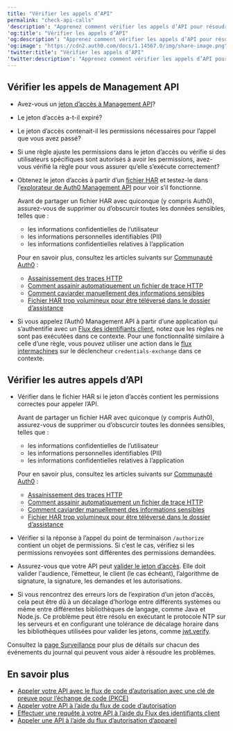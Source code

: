 ```yaml
---
title: "Vérifier les appels d’API"
permalink: "check-api-calls"
'description': "Apprenez comment vérifier les appels d’API pour résoudre les problèmes."
'og:title': "Vérifier les appels d’API"
'og:description': "Apprenez comment vérifier les appels d’API pour résoudre les problèmes."
'og:image': "https://cdn2.auth0.com/docs/1.14567.0/img/share-image.png"
'twitter:title': "Vérifier les appels d’API"
'twitter:description': "Apprenez comment vérifier les appels d’API pour résoudre les problèmes."
---
```


## Vérifier les appels de Management API

* Avez-vous un [jeton d’accès à Management API](/docs/fr-ca/secure/tokens/access-tokens/management-api-access-tokens)?
* Le jeton d’accès a-t-il expiré?
* Le jeton d’accès contenait-il les permissions nécessaires pour l’appel que vous avez passé?
* Si une règle ajuste les permissions dans le jeton d’accès ou vérifie si des utilisateurs spécifiques sont autorisés à avoir les permissions, avez-vous vérifié la règle pour vous assurer qu’elle s’exécute correctement?
* Obtenez le jeton d’accès à partir d’un [fichier HAR](/docs/fr-ca/troubleshoot/troubleshooting-tools/generate-and-analyze-har-files) et testez-le dans l’[explorateur de Auth0 Management API](/docs/fr-ca/api/management/v2) pour voir s’il fonctionne.

  <Warning>

  Avant de partager un fichier HAR avec quiconque (y compris Auth0), assurez-vous de supprimer ou d’obscurcir toutes les données sensibles, telles que :

  + les informations confidentielles de l’utilisateur
  + les informations personnelles identifiables (PII)
  + les informations confidentielles relatives à l’application

  Pour en savoir plus, consultez les articles suivants sur [Communauté Auth0](https://community.auth0.com) :

  + [Assainissement des traces HTTP](https://community.auth0.com/t/sanitizing-http-traces/119488)
  + [Comment assainir automatiquement un fichier de trace HTTP](https://community.auth0.com/t/how-to-sanitize-a-http-trace-file-automatically/120583)
  + [Comment caviarder manuellement des informations sensibles](https://community.auth0.com/t/how-to-manually-redact-sensitive-information/122554)
  + [Fichier HAR trop volumineux pour être téléversé dans le dossier d’assistance](https://community.auth0.com/t/har-file-is-too-large-to-upload-to-the-support-case/122488)
  </Warning>

* Si vous appelez l’Auth0 <Tooltip href="/docs/docs/fr-ca/glossary?term=management-api" tip="Management API
Un produit permettant aux clients d’effectuer des tâches administratives." cta="Voir le glossaire">Management API</Tooltip> à partir d’une application qui s’authentifie avec un [Flux des identifiants client](/docs/fr-ca/get-started/authentication-and-authorization-flow/client-credentials-flow), notez que les règles ne sont pas exécutées dans ce contexte. Pour une fonctionnalité similaire à celle d’une règle, vous pouvez utiliser une action dans le [flux intermachines](/docs/fr-ca/customize/actions/explore-triggers/machine-to-machine-trigger) sur le déclencheur `credentials-exchange` dans ce contexte.

## Vérifier les autres appels d’API

* Vérifier dans le fichier HAR si le jeton d’accès contient les permissions correctes pour appeler l’API.

  <Warning>

  Avant de partager un fichier HAR avec quiconque (y compris Auth0), assurez-vous de supprimer ou d’obscurcir toutes les données sensibles, telles que :

  + les informations confidentielles de l’utilisateur
  + les informations personnelles identifiables (PII)
  + les informations confidentielles relatives à l’application

  Pour en savoir plus, consultez les articles suivants sur [Communauté Auth0](https://community.auth0.com) :

  + [Assainissement des traces HTTP](https://community.auth0.com/t/sanitizing-http-traces/119488)
  + [Comment assainir automatiquement un fichier de trace HTTP](https://community.auth0.com/t/how-to-sanitize-a-http-trace-file-automatically/120583)
  + [Comment caviarder manuellement des informations sensibles](https://community.auth0.com/t/how-to-manually-redact-sensitive-information/122554)
  + [Fichier HAR trop volumineux pour être téléversé dans le dossier d’assistance](https://community.auth0.com/t/har-file-is-too-large-to-upload-to-the-support-case/122488)
  </Warning>

* Vérifier si la réponse à l’appel du point de terminaison `/authorize` contient un objet de permissions. Si c’est le cas, vérifiez si les permissions renvoyées sont différentes des permissions demandées.
* Assurez-vous que votre API peut [valider le jeton d’accès](/docs/fr-ca/secure/tokens/access-tokens/validate-access-tokens). Elle doit valider l'<Tooltip data-tooltip-id="react-containers-DefinitionTooltip-1" tip="">audience</Tooltip>, l’émetteur, le client (le cas échéant), l’algorithme de signature, la signature, les demandes et les autorisations.
* Si vous rencontrez des erreurs lors de l’expiration d’un jeton d’accès, cela peut être dû à un décalage d’horloge entre différents systèmes ou même entre différentes bibliothèques de langage, comme Java et Node.js. Ce problème peut être résolu en exécutant le protocole NTP sur les serveurs et en configurant une tolérance de décalage horaire dans les bibliothèques utilisées pour valider les jetons, comme [jwt.verify](https://github.com/auth0/node-jsonwebtoken#jwtverifytoken-secretorpublickey-options-callback).

<Callout icon="file-lines" color="#0EA5E9" iconType="regular">

Consultez la [page Surveillance](/docs/fr-ca/deploy-monitor/monitor) pour plus de détails sur chacun des événements du journal qui peuvent vous aider à résoudre les problèmes.

</Callout>

## En savoir plus

* [Appeler votre API avec le flux de code d’autorisation avec une clé de preuve pour l’échange de code (PKCE)](/docs/fr-ca/get-started/authentication-and-authorization-flow/authorization-code-flow-with-pkce/call-your-api-using-the-authorization-code-flow-with-pkce)
* [Appeler votre API à l’aide du flux de code d’autorisation](/docs/fr-ca/get-started/authentication-and-authorization-flow/authorization-code-flow/call-your-api-using-the-authorization-code-flow)
* [Effectuer une requête à votre API à l’aide du Flux des identifiants client](/docs/fr-ca/get-started/authentication-and-authorization-flow/client-credentials-flow/call-your-api-using-the-client-credentials-flow)
* [Appeler une API à l’aide du flux d’autorisation d’appareil](/docs/fr-ca/get-started/authentication-and-authorization-flow/device-authorization-flow/call-your-api-using-the-device-authorization-flow)